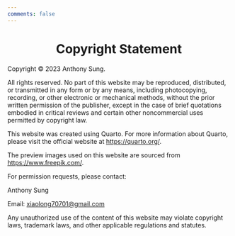 ```yaml
---
comments: false
---
```


<center>
<h1>
Copyright Statement
</h1>
</center>

Copyright © 2023 Anthony Sung.

All rights reserved. No part of this website may be reproduced, distributed, or transmitted in any form or by any means, including photocopying, recording, or other electronic or mechanical methods, without the prior written permission of the publisher, except in the case of brief quotations embodied in critical reviews and certain other noncommercial uses permitted by copyright law.

This website was created using Quarto. For more information about Quarto, please visit the official website at [https://quarto.org/](https://quarto.org/).

The preview images used on this website are sourced from [https://www.freepik.com/](https://www.freepik.com/).

For permission requests, please contact:

Anthony Sung

Email: [xiaolong70701@gmail.com](mailto:xiaolong70701@gmail.com)

Any unauthorized use of the content of this website may violate copyright laws, trademark laws, and other applicable regulations and statutes.
